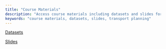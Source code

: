 ```yaml
---
title: "Course Materials"
description: "Access course materials including datasets and slides for the Data Science and Digital Tools for Transport Planning course."
keywords: "course materials, datasets, slides, transport planning"
---
```


[Datasets](data/)

[Slides](slides/)

